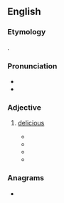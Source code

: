 ==English==

===Etymology===
{{clipping|en|delicious}}.

===Pronunciation===
* {{audio|en|En-au-delish.ogg|Audio (AU)}}
* {{rhymes|en|ɪʃ}}

===Adjective===
{{en-adj}}

# {{lb|en|slang}} [[delicious]]
#* {{quote-text|en|year=2007|author=David Else|title=England|page=144|passage=Tom Aikens is the name of the notorious kitchen firebrand who runs this wonderful modern European restaurant where the setting is handsome and the food '''delish'''.}}
#* {{quote-text|en|year=2000|author=Kathryn Glasgow Stern|title=Another Song about the King: A Novel|page=262|passage="Ummm. Sounds '''delish'''." I don't know what to say; this is what comes out. "Yes, '''delish'''."}}
#* {{quote-text|en|year=1997|author=James Grippando|title=The Informant|page=239|passage='''Delish'''! I tried some crackers loaded with cheese and pâté. Double '''delish'''!}}
#* {{quote-text|en|year=1956|author=Julian Maclaren-Ross|title=The Funny Bone|page=36|passage=Not that I want to rush you, but that'd be simply '''delish'''!}}

===Anagrams===
* {{anagrams|en|a=dehils|Diehls|Shield|hidels|hidles|hields|ledish|sheild|shield}}